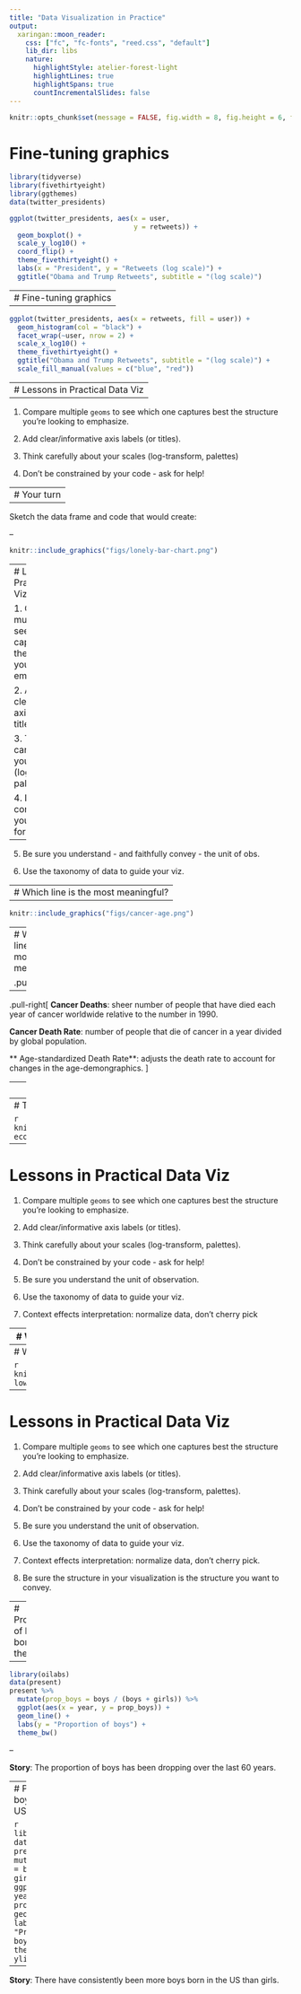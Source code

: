 ```yaml
---
title: "Data Visualization in Practice"
output:
  xaringan::moon_reader:
    css: ["fc", "fc-fonts", "reed.css", "default"]
    lib_dir: libs
    nature:
      highlightStyle: atelier-forest-light
      highlightLines: true
      highlightSpans: true
      countIncrementalSlides: false
---
```


```r
knitr::opts_chunk$set(message = FALSE, fig.width = 8, fig.height = 6, fig.align = "center")
```

# Fine-tuning graphics

```r
library(tidyverse)
library(fivethirtyeight)
library(ggthemes)
data(twitter_presidents)

ggplot(twitter_presidents, aes(x = user,
                               y = retweets)) +
  geom_boxplot() +
  scale_y_log10() +
  coord_flip() +
  theme_fivethirtyeight() +
  labs(x = "President", y = "Retweets (log scale)") +
  ggtitle("Obama and Trump Retweets", subtitle = "(log scale)")
```

---
# Fine-tuning graphics
--

```r
ggplot(twitter_presidents, aes(x = retweets, fill = user)) +
  geom_histogram(col = "black") +
  facet_wrap(~user, nrow = 2) +
  scale_x_log10() +
  theme_fivethirtyeight() +
  ggtitle("Obama and Trump Retweets", subtitle = "(log scale)") +
  scale_fill_manual(values = c("blue", "red"))
```


---
# Lessons in Practical Data Viz
--

1. Compare multiple `geoms` to see which one captures best the structure you're looking to emphasize.

2. Add clear/informative axis labels (or titles).

3. Think carefully about your scales (log-transform, palettes)

4. Don't be constrained by your code - ask for help!

---
# Your turn
--

Sketch the data frame and code that would create:

--

```r
knitr::include_graphics("figs/lonely-bar-chart.png")
```

---
# Lessons in Practical Data Viz

1. Compare multiple `geoms` to see which one captures best the structure you're looking to emphasize.

2. Add clear/informative axis labels (or titles).

3. Think carefully about your scales (log-transform, palettes).

4. Don't be constrained by your code - ask for help!

--

5. Be sure you understand - and faithfully convey - the unit of obs.

6. Use the taxonomy of data to guide your viz.

---
# Which line is the most meaningful?
--

```r
knitr::include_graphics("figs/cancer-age.png")
```


---
# Which line is the most meaningful?

.pull-left[
```r
knitr::include_graphics("figs/cancer-age.png")
```
]

--

.pull-right[
**Cancer Deaths**: sheer number of people that have died each year of cancer worldwide relative to the number in 1990.

**Cancer Death Rate**: number of people that die of cancer in a year divided by global population.

** Age-standardized Death Rate**: adjusts the death rate to account for changes in the age-demongraphics.
]


---
# Trump's Boom

```r
knitr::include_graphics("figs/trump-liar.png")
```


---
# Trump's Boom

```r
knitr::include_graphics("figs/trump-econ.png")
```

---
# Lessons in Practical Data Viz

1. Compare multiple `geoms` to see which one captures best the structure you're looking to emphasize.

2. Add clear/informative axis labels (or titles).

3. Think carefully about your scales (log-transform, palettes).

4. Don't be constrained by your code - ask for help!

5. Be sure you understand the unit of observation.

6. Use the taxonomy of data to guide your viz.

7. Context effects interpretation: normalize data, don't cherry pick

---
# What is the cause of this structure?

```r
knitr::include_graphics("figs/kidney-high.png")
```

---
# What is the cause of this structure?

```r
knitr::include_graphics("figs/kidney-low.png")
```

---
# Lessons in Practical Data Viz

1. Compare multiple `geoms` to see which one captures best the structure you're looking to emphasize.

2. Add clear/informative axis labels (or titles).

3. Think carefully about your scales (log-transform, palettes).

4. Don't be constrained by your code - ask for help!

5. Be sure you understand the unit of observation.

6. Use the taxonomy of data to guide your viz.

7. Context effects interpretation: normalize data, don't cherry pick.

8. Be sure the structure in your visualization is the structure you want to convey.

---
# Proportion of boys born in the US

--

```r
library(oilabs)
data(present)
present %>%
  mutate(prop_boys = boys / (boys + girls)) %>%
  ggplot(aes(x = year, y = prop_boys)) +
  geom_line() +
  labs(y = "Proportion of boys") +
  theme_bw()
```

--

**Story**: The proportion of boys has been dropping over the last 60 years.

---
# Proportion of boys born in the US

```r
library(oilabs)
data(present)
present %>%
  mutate(prop_boys = boys / (boys + girls)) %>%
  ggplot(aes(x = year, y = prop_boys)) +
  geom_line() +
  labs(y = "Proportion of boys") +
  theme_bw() +
  ylim(0, 1)
```

--

**Story**: There have consistently been more boys born in the US than girls.

